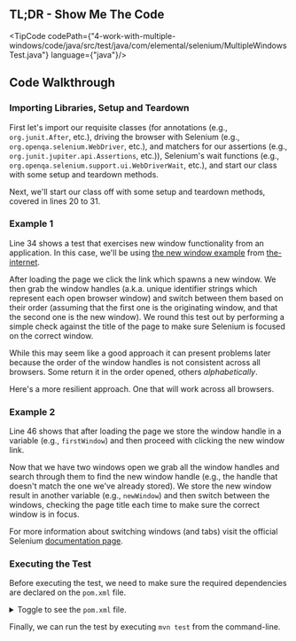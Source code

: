 
## TL;DR - Show Me The Code

<TipCode
    codePath={"4-work-with-multiple-windows/code/java/src/test/java/com/elemental/selenium/MultipleWindowsTest.java"}
    language={"java"}/>

## Code Walkthrough

### Importing Libraries, Setup and Teardown

First let's import our requisite classes (for annotations (e.g., `org.junit.After`, etc.), driving the
browser with Selenium (e.g., `org.openqa.selenium.WebDriver`, etc.), and matchers for our assertions
(e.g., `org.junit.jupiter.api.Assertions`, etc.)), Selenium's wait functions
(e.g., `org.openqa.selenium.support.ui.WebDriverWait`, etc.), and start our class with some setup and teardown
methods.

Next, we'll start our class off with some setup and teardown methods, covered in lines 20 to 31.

### Example 1

Line 34 shows a test that exercises new window functionality from an application. In this case, we'll be using
[the new window example](https://the-internet.herokuapp.com/windows) from [the-internet](https://github.com/saucelabs/the-internet).

After loading the page we click the link which spawns a new window. We then grab the window handles (a.k.a. unique
identifier strings which represent each open browser window) and switch between them based on their order (assuming
that the first one is the originating window, and that the second one is the new window). We round this test out by
performing a simple check against the title of the page to make sure Selenium is focused on the correct window.

While this may seem like a good approach it can present problems later because the order of the window handles is not
consistent across all browsers. Some return it in the order opened, others _alphabetically_.

Here's a more resilient approach. One that will work across all browsers.

### Example 2

Line 46 shows that after loading the page we store the window handle in a variable (e.g., `firstWindow`) and then
proceed with clicking the new window link.

Now that we have two windows open we grab all the window handles and search through them to find the new window
handle (e.g., the handle that doesn't match the one we've already stored). We store the new window result in another
variable (e.g., `newWindow`) and then switch between the windows, checking the page title each time to make sure
the correct window is in focus.

For more information about switching windows (and tabs) visit the official Selenium
[documentation page](https://www.selenium.dev/documentation/webdriver/interactions/windows/).


### Executing the Test

Before executing the test, we need to make sure the required dependencies are declared on the `pom.xml` file.

<details>
    <summary>Toggle to see the <code>pom.xml</code> file.</summary>
    <div>
        <TipCode codePath={"4-work-with-multiple-windows/code/java/pom.xml"} language={"xml"}/>
    </div>
</details>

Finally, we can run the test by executing `mvn test` from the command-line.